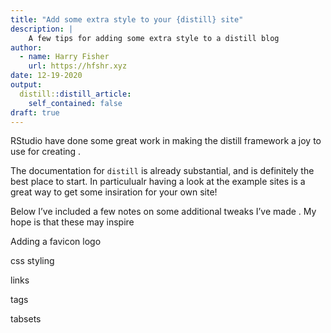 ```yaml
---
title: "Add some extra style to your {distill} site"
description: |
    A few tips for adding some extra style to a distill blog
author:
  - name: Harry Fisher
    url: https://hfshr.xyz
date: 12-19-2020
output:
  distill::distill_article:
    self_contained: false
draft: true
---
```


RStudio have done some great work in making the distill framework a joy to use for creating .

The documentation for `distill` is already substantial, and is definitely the best place to start. In particulualr having a look at the example sites is a great way to get some insiration for your own site!

Below I've included a few notes on some additional tweaks I've made . My hope is that these may inspire 



Adding a favicon logo 




css styling

links

tags

tabsets





